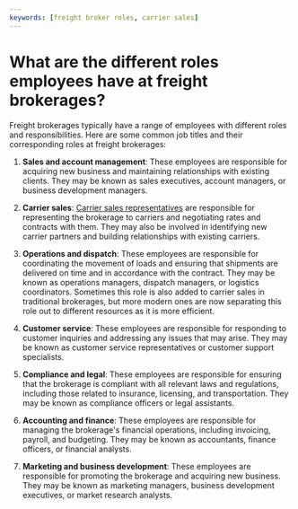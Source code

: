 ```yaml
---
keywords: [freight broker roles, carrier sales]
---
```


# What are the different roles employees have at freight brokerages?

Freight brokerages typically have a range of employees with different roles and responsibilities. Here are some common job titles and their corresponding roles at freight brokerages:

1. **Sales and account management**: These employees are responsible for acquiring new business and maintaining relationships with existing clients. They may be known as sales executives, account managers, or business development managers.

1. **Carrier sales**: [Carrier sales representatives](./what-are-carrier-sales/representatives.mdx) are responsible for representing the brokerage to carriers and negotiating rates and contracts with them. They may also be involved in identifying new carrier partners and building relationships with existing carriers.

1. **Operations and dispatch**: These employees are responsible for coordinating the movement of loads and ensuring that shipments are delivered on time and in accordance with the contract. They may be known as operations managers, dispatch managers, or logistics coordinators. Sometimes this role is also added to carrier sales in traditional brokerages, but more modern ones are now separating this role out to different resources as it is more efficient.

1. **Customer service**: These employees are responsible for responding to customer inquiries and addressing any issues that may arise. They may be known as customer service representatives or customer support specialists.

1. **Compliance and legal**: These employees are responsible for ensuring that the brokerage is compliant with all relevant laws and regulations, including those related to insurance, licensing, and transportation. They may be known as compliance officers or legal assistants.

1. **Accounting and finance**: These employees are responsible for managing the brokerage's financial operations, including invoicing, payroll, and budgeting. They may be known as accountants, finance officers, or financial analysts.

1. **Marketing and business development**: These employees are responsible for promoting the brokerage and acquiring new business. They may be known as marketing managers, business development executives, or market research analysts.
